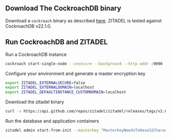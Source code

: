 ## Download The CockroachDB binary

Download a `cockroach` binary as described [here](https://www.cockroachlabs.com/docs/v22.1/install-cockroachdb).
ZITADEL is tested against CockroachDB v22.1.0.

## Run CockroachDB and ZITADEL

Run a CockroachDB instance

```bash
cockroach start-single-node --insecure --background --http-addr :9090
```

Configure your environment and generate a master encryption key

```bash
export ZITADEL_EXTERNALSECURE=false
export ZITADEL_EXTERNALDOMAIN=localhost
export ZITADEL_DEFAULTINSTANCE_CUSTOMDOMAIN=localhost
```

Download the zitadel binary

```bash
curl -s https://api.github.com/repos/zitadel/zitadel/releases/tags/v2.0.0-v2-alpha.17 | grep "browser_download_url.*zitadel_Linux_$(uname -i)" | cut -d '"' -f 4 | wget -i - -O - | sudo tar -x -z -v -C /tmp -f - zitadel && sudo chmod +x /usr/local/bin/zitadel && sudo chown $(id -u):$(id -g) /usr/local/bin/zitadel
```

Run the database and application containers

```bash
zitadel admin start-from-init --masterkey "MasterkeyNeedsToHave32Characters"
```
